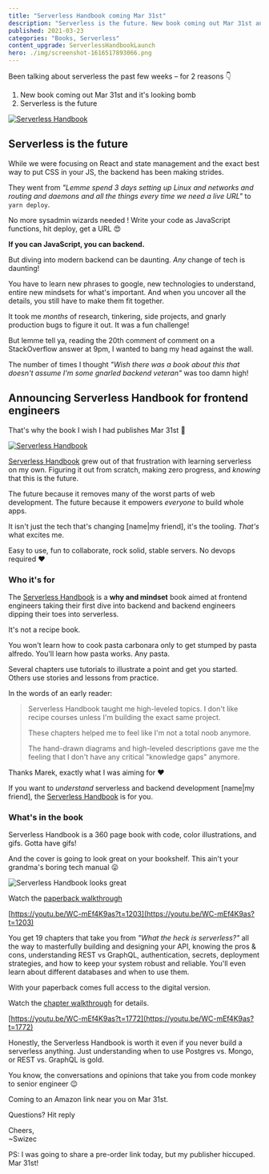 ```yaml
---
title: "Serverless Handbook coming Mar 31st"
description: "Serverless is the future. New book coming out Mar 31st and it's looking bomb"
published: 2021-03-23
categories: "Books, Serverless"
content_upgrade: ServerlessHandbookLaunch
hero: ./img/screenshot-1616517893066.png
---
```



Been talking about serverless the past few weeks – for 2 reasons 👇

1.  New book coming out Mar 31st and it's looking bomb
2.  Serverless is the future

[![Serverless Handbook](./img/Serverless-Handbookfb523f.png)](https://serverlesshandbook.dev)

## Serverless is the future

While we were focusing on React and state management and the exact best way to put CSS in your JS, the backend has been making strides.

They went from _"Lemme spend 3 days setting up Linux and networks and routing and daemons and all the things every time we need a live URL"_ to `yarn deploy`.

No more sysadmin wizards needed ! Write your code as JavaScript functions, hit deploy, get a URL 😍

**If you can JavaScript, you can backend.**

But diving into modern backend can be daunting. _Any_ change of tech is daunting!

You have to learn new phrases to google, new technologies to understand, entire new mindsets for what's important. And when you uncover all the details, you still have to make them fit together.

It took me _months_ of research, tinkering, side projects, and gnarly production bugs to figure it out. It was a fun challenge!

But lemme tell ya, reading the 20th comment of comment on a StackOverflow answer at 9pm, I wanted to bang my head against the wall.

The number of times I thought _"Wish there was a book about this that doesn't assume I'm some gnarled backend veteran"_ was too damn high!

## Announcing Serverless Handbook for frontend engineers

That's why the book I wish I had publishes Mar 31st 🥳

[![Serverless Handbook](./img/Serverless-Handbook53i8bi.png)](https://serverlesshandbook.dev)

[Serverless Handbook](https://serverlesshandbook.dev) grew out of that frustration with learning serverless on my own. Figuring it out from scratch, making zero progress, and _knowing_ that this is the future.

The future because it removes many of the worst parts of web development. The future because it empowers _everyone_ to build whole apps.

It isn't just the tech that's changing [name|my friend], it's the tooling. _That's_ what excites me.

Easy to use, fun to collaborate, rock solid, stable servers. No devops required ❤️

### Who it's for

The [Serverless Handbook](https://serverlesshandbook.dev) is a **why and mindset** book aimed at frontend engineers taking their first dive into backend and backend engineers dipping their toes into serverless.

It's not a recipe book.

You won't learn how to cook pasta carbonara only to get stumped by pasta alfredo. You'll learn how pasta works. Any pasta.

Several chapters use tutorials to illustrate a point and get you started. Others use stories and lessons from practice.

In the words of an early reader:

> Serverless Handbook taught me high-leveled topics. I don't like recipe courses unless I'm building the exact same project.
>
> These chapters helped me to feel like I'm not a total noob anymore.
>
> The hand-drawn diagrams and high-leveled descriptions gave me the feeling that I don't have any critical "knowledge gaps" anymore.

Thanks Marek, exactly what I was aiming for ❤️

If you want to _understand_ serverless and backend development [name|my friend], the [Serverless Handbook](https://serverlesshandbook.dev) is for you.

### What's in the book

Serverless Handbook is a 360 page book with code, color illustrations, and gifs. Gotta have gifs!

And the cover is going to look great on your bookshelf. This ain't your grandma's boring tech manual 😛

![Serverless Handbook looks great](./img/Serverless-Handbook-looks-great7cg08c.jpeg)

Watch the [paperback walkthrough](https://youtu.be/WC-mEf4K9as?t=1203)

[https://youtu.be/WC-mEf4K9as?t=1203](https://youtu.be/WC-mEf4K9as?t=1203)

You get 19 chapters that take you from _"What the heck is serverless?"_ all the way to masterfully building and designing your API, knowing the pros & cons, understanding REST vs GraphQL, authentication, secrets, deployment strategies, and how to keep your system robust and reliable. You'll even learn about different databases and when to use them.

With your paperback comes full access to the digital version.

Watch the [chapter walkthrough](https://youtu.be/WC-mEf4K9as?t=1772) for details.

[https://youtu.be/WC-mEf4K9as?t=1772](https://youtu.be/WC-mEf4K9as?t=1772)

Honestly, the Serverless Handbook is worth it even if you never build a serverless anything. Just understanding when to use Postgres vs. Mongo, or REST vs. GraphQL is gold.

You know, the conversations and opinions that take you from code monkey to senior engineer 😉

Coming to an Amazon link near you on Mar 31st.

Questions? Hit reply

Cheers,<br/>
~Swizec

PS: I was going to share a pre-order link today, but my publisher hiccuped. Mar 31st!
